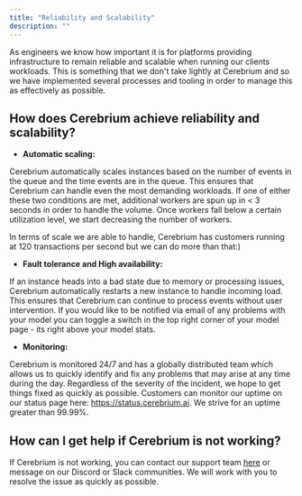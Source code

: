 ```yaml
---
title: "Reliability and Scalability"
description: ""
---
```


As engineers we know how important it is for platforms providing infrastructure to remain reliable and scalable when running our clients workloads. This is something that we don't take lightly at Cerebrium and so we have implemented several processes and tooling in order to manage this as effectively as possible.

## How does Cerebrium achieve reliability and scalability?


* **Automatic scaling:** 

Cerebrium automatically scales instances based on the number of events in the queue and the time events are in the queue. 
This ensures that Cerebrium can handle even the most demanding workloads. If one of either these two conditions are met, additional workers are spun up in < 3 seconds
in order to handle the volume. Once workers fall below a certain utilization level, we start decreasing the number of workers.

In terms of scale we are able to handle, Cerebrium has customers running at 120 transactions per second but we can do more than that:)

* **Fault tolerance and High availability:**

If an instance heads into a bad state due to memory or processing issues, Cerebrium automatically restarts a new instance to handle incoming load.
This ensures that Cerebrium can continue to process events without user intervention. If you would like to be notified via email of any problems with your model
you can toggle a switch in the top right corner of your model page - its right above your model stats.

* **Monitoring:** 

Cerebrium is monitored 24/7 and has a globally distributed team which allows us to quickly identify and fix any problems that may arise at any time during the day.
Regardless of the severity of the incident, we hope to get things fixed as quickly as possible.  Customers can monitor our uptime on our status page
here: https://status.cerebrium.ai. We strive for an uptime greater than 99.99%.

## How can I get help if Cerebrium is not working?

If Cerebrium is not working, you can contact our support team [here](https://cerebrium.ai/contact) or message on our Discord or Slack communities. We will work with you to resolve the issue as quickly as possible.
